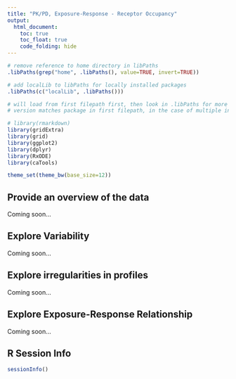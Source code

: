 ```yaml
---
title: "PK/PD, Exposure-Response - Receptor Occupancy"
output:
  html_document:
    toc: true
    toc_float: true
    code_folding: hide
---
```


```r
# remove reference to home directory in libPaths
.libPaths(grep("home", .libPaths(), value=TRUE, invert=TRUE))

# add localLib to libPaths for locally installed packages
.libPaths(c("localLib", .libPaths()))

# will load from first filepath first, then look in .libPaths for more packages not in first path
# version matches package in first filepath, in the case of multiple instances of a package

# library(rmarkdown)
library(gridExtra)
library(grid)
library(ggplot2)
library(dplyr)
library(RxODE)
library(caTools)

theme_set(theme_bw(base_size=12))

```

## Provide an overview of the data

Coming soon...

## Explore Variability

Coming soon...

## Explore irregularities in profiles

Coming soon...

## Explore Exposure-Response Relationship

Coming soon...

## R Session Info
```r
sessionInfo()
```